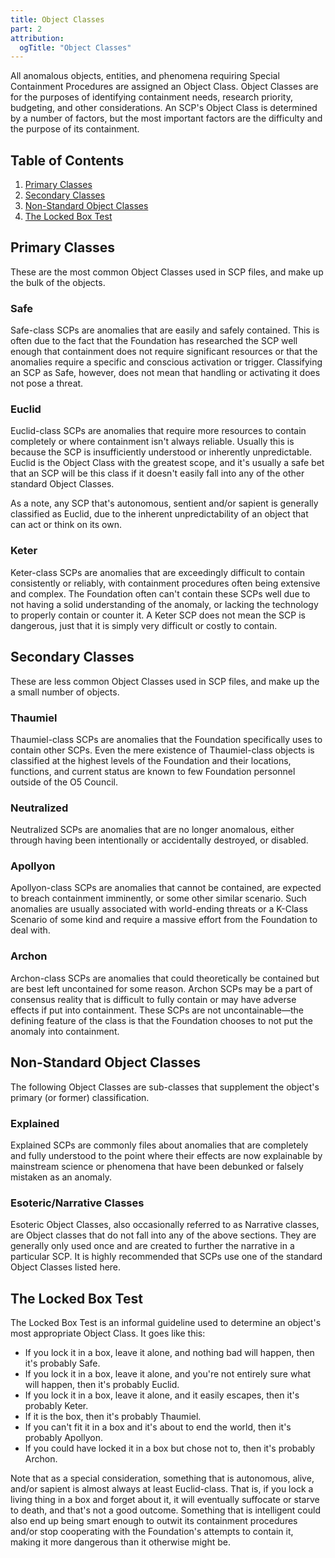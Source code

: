 ```yaml
---
title: Object Classes
part: 2
attribution:
  ogTitle: "Object Classes"
---
```


All anomalous objects, entities, and phenomena requiring Special Containment
Procedures are assigned an Object Class. Object Classes are for the purposes of
identifying containment needs, research priority, budgeting, and other
considerations. An SCP's Object Class is determined by a number of factors, but
the most important factors are the difficulty and the purpose of its
containment.

## Table of Contents

1. [Primary Classes](#primary-classes)
2. [Secondary Classes](#secondary-classes)
3. [Non-Standard Object Classes](#non-standard-object-classes)
4. [The Locked Box Test](#the-locked-box-test)

## Primary Classes

These are the most common Object Classes used in SCP files, and make up the bulk
of the objects.

### Safe

Safe-class SCPs are anomalies that are easily and safely contained. This is
often due to the fact that the Foundation has researched the SCP well enough
that containment does not require significant resources or that the anomalies
require a specific and conscious activation or trigger. Classifying an SCP as
Safe, however, does not mean that handling or activating it does not pose a
threat.

### Euclid

Euclid-class SCPs are anomalies that require more resources to contain
completely or where containment isn't always reliable. Usually this is because
the SCP is insufficiently understood or inherently unpredictable. Euclid is the
Object Class with the greatest scope, and it's usually a safe bet that an SCP
will be this class if it doesn't easily fall into any of the other standard
Object Classes.

As a note, any SCP that's autonomous, sentient and/or sapient is generally
classified as Euclid, due to the inherent unpredictability of an object that can
act or think on its own.

### Keter

Keter-class SCPs are anomalies that are exceedingly difficult to contain
consistently or reliably, with containment procedures often being extensive and
complex. The Foundation often can't contain these SCPs well due to not having a
solid understanding of the anomaly, or lacking the technology to properly
contain or counter it. A Keter SCP does not mean the SCP is dangerous, just that
it is simply very difficult or costly to contain.

## Secondary Classes

These are less common Object Classes used in SCP files, and make up the a small
number of objects.

### Thaumiel

Thaumiel-class SCPs are anomalies that the Foundation specifically uses to
contain other SCPs. Even the mere existence of Thaumiel-class objects is
classified at the highest levels of the Foundation and their locations,
functions, and current status are known to few Foundation personnel outside of
the O5 Council.

### Neutralized

Neutralized SCPs are anomalies that are no longer anomalous, either through
having been intentionally or accidentally destroyed, or disabled.

### Apollyon

Apollyon-class SCPs are anomalies that cannot be contained, are expected to
breach containment imminently, or some other similar scenario. Such anomalies
are usually associated with world-ending threats or a K-Class Scenario of some
kind and require a massive effort from the Foundation to deal with.

### Archon

Archon-class SCPs are anomalies that could theoretically be contained but are
best left uncontained for some reason. Archon SCPs may be a part of consensus
reality that is difficult to fully contain or may have adverse effects if put
into containment. These SCPs are not uncontainable—the defining feature of the
class is that the Foundation chooses to not put the anomaly into containment.

## Non-Standard Object Classes

The following Object Classes are sub-classes that supplement the object's
primary (or former) classification.

### Explained

Explained SCPs are commonly files about anomalies that are completely and fully
understood to the point where their effects are now explainable by mainstream
science or phenomena that have been debunked or falsely mistaken as an anomaly.

### Esoteric/Narrative Classes

Esoteric Object Classes, also occasionally referred to as Narrative classes, are
Object classes that do not fall into any of the above sections. They are
generally only used once and are created to further the narrative in a
particular SCP. It is highly recommended that SCPs use one of the standard
Object Classes listed here.

## The Locked Box Test

The Locked Box Test is an informal guideline used to determine an object's most
appropriate Object Class. It goes like this:

- If you lock it in a box, leave it alone, and nothing bad will happen, then
  it's probably Safe.
- If you lock it in a box, leave it alone, and you're not entirely sure what
  will happen, then it's probably Euclid.
- If you lock it in a box, leave it alone, and it easily escapes, then it's
  probably Keter.
- If it is the box, then it's probably Thaumiel.
- If you can't fit it in a box and it's about to end the world, then it's
  probably Apollyon.
- If you could have locked it in a box but chose not to, then it's probably
  Archon.

Note that as a special consideration, something that is autonomous, alive,
and/or sapient is almost always at least Euclid-class. That is, if you lock a
living thing in a box and forget about it, it will eventually suffocate or
starve to death, and that's not a good outcome. Something that is intelligent
could also end up being smart enough to outwit its containment procedures and/or
stop cooperating with the Foundation's attempts to contain it, making it more
dangerous than it otherwise might be.
